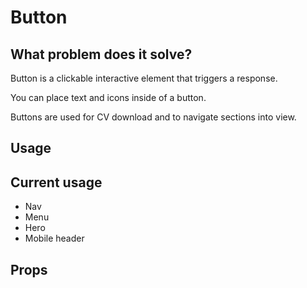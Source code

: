 

<Meta title='Button' of={ButtonStories} />

# Button
## What problem does it solve?

Button is a clickable interactive element that triggers a response.

You can place text and icons inside of a button.

Buttons are used for CV download and to navigate sections into view.

## Usage

<Primary />


## Current usage
- Nav
- Menu
- Hero
- Mobile header

## Props
<Controls />

